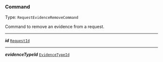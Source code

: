 


### Command

Type: `RequestEvidenceRemoveCommand`

Command to remove an evidence from a request.



---

***id*** [`RequestId`](#requestid)

---

***evidenceTypeId*** [`EvidenceTypeId`](/docs/evidencetypeid--page#evidencetypeid)
